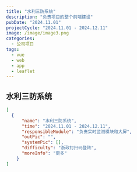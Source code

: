 ```yaml
---
title: "水利三防系统"
description: "负责项目的整个前端建设"
pubDate: "2024.11.01"
projectCycle: "2024.11.01 - 2024.12.11"
image: /image/image3.png
categories:
  - 公司项目
tags:
  - vue
  - web
  - app
  - leaflet
---
```


## 水利三防系统

```json
[
  {
      "name": "水利三防系统",
      "time": "2024.11.01 - 2024.12.11",
      "responsibleModule": "负责实时监测模块和大屏",
      "outPic": "",
      "systemPic": [],
      "difficulty": "浙政钉扫码登陆",
      "moreInfo": "更多"
    }
]
```

